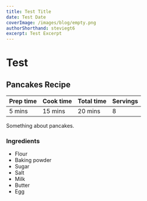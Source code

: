 ```yaml
---
title: Test Title
date: Test Date
coverImage: /images/blog/empty.png
authorShorthand: steviegt6
excerpt: Test Excerpt
---
```


# Test

## Pancakes Recipe

| **Prep time** | **Cook time** | **Total time** | **Servings** |
| ------------- | ------------- | -------------- | ------------ |
| 5 mins        | 15 mins       | 20 mins        | 8            |

Something about pancakes.

### Ingredients

- Flour
- Baking powder
- Sugar
- Salt
- Milk
- Butter
- Egg
